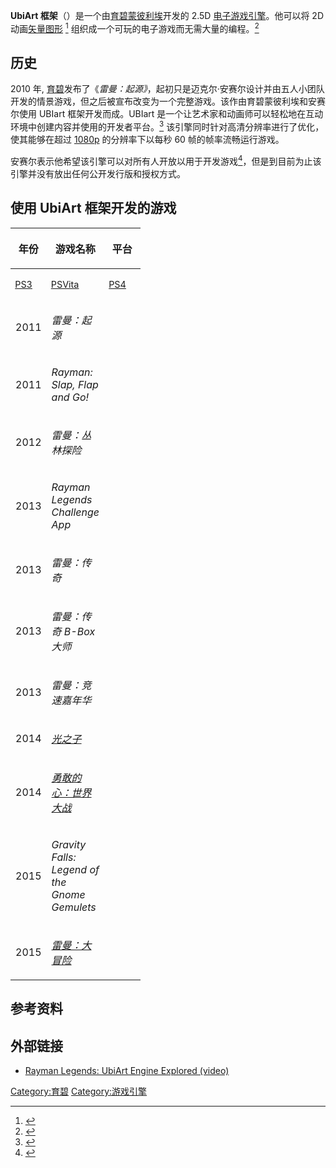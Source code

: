 '''UbiArt 框架'''（{{lang-en|UbiArt Framework}}）是一个由[[育碧蒙彼利埃|育碧蒙彼利埃]]开发的 2.5D [[游戏引擎|电子游戏引擎]]。他可以将 2D 动画[[矢量图形|矢量图形]] <ref>{{Cite web|url=http://ubi-art.fr.ubi.com/2010/07/07/alors%E2%80%A6-comment-creer-une-animation-dans-ubiart-framework/|title=How to create an animation in UBIart Framework|accessdate=July 22, 2014|date=June 7, 2010|website=www.ubi.com}}</ref> 组织成一个可玩的电子游戏而无需大量的编程。<ref>{{Cite web|url=http://www.gamekult.com/actu/ubiart-framework-le-petit-outil-qui-monte-qui-monte-A111744 html|title=UbiArt Framework: small tool up and up ...|accessdate=July 22, 2014|author=William Audureau|date=September 23, 2013|website=www.gamekult.com}}{{dead link|date=2018年5月 |bot=InternetArchiveBot |fix-attempted=yes }}</ref>

== 历史 ==
2010 年, [[育碧|育碧]]发布了《''雷曼：起源》''，起初只是迈克尔·安赛尔设计并由五人小团队开发的情景游戏，但之后被宣布改变为一个完整游戏。该作由育碧蒙彼利埃和安赛尔使用 UBIart 框架开发而成。UBIart 是一个让艺术家和动画师可以轻松地在互动环境中创建内容并使用的开发者平台。<ref>{{Cite web |url=http://ubi-art.uk.ubi.com/2010/07/07/how-do-you-create-an-animation-in-ubiart-framework/ |title=How do you create an animation in UBIart Framework?, UBIart |accessdate=2016-07-24 |archive-date=2015-03-01 |archive-url=https://web.archive.org/web/20150301032150/http://ubi-art.uk.ubi.com/2010/07/07/how-do-you-create-an-animation-in-ubiart-framework/ |dead-url=no }}</ref> 该引擎同时针对高清分辨率进行了优化，使其能够在超过 [[1080p|1080p]] 的分辨率下以每秒 60 帧的帧率流畅运行游戏。

安赛尔表示他希望该引擎可以对所有人开放以用于开发游戏<ref>{{Cite web |url=http://www.develop-online.net/news/ancel-wants-ubiart-tech-to-be-free-for-all/0109747 |title=存档副本 |access-date=2016-07-24 |archive-url=https://web.archive.org/web/20160304103904/http://www.develop-online.net/news/ancel-wants-ubiart-tech-to-be-free-for-all/0109747 |archive-date=2016-03-04 |dead-url=yes }}</ref>，但是到目前为止该引擎并没有放出任何公开发行版和授权方式。

== 使用 UbiArt 框架开发的游戏 ==
{| class="wikitable"
! rowspan="2" | 年份
! rowspan="2" | 游戏名称
! colspan="13" | 平台
|-
! style="width:3em; font-size:90%" | [[PlayStation_3|PS3]]
! style="width:3em; font-size:90%" | [[PlayStation_Vita|PSVita]]
! style="width:3em; font-size:90%" | [[PlayStation_4|PS4]]
! style="width:3em; font-size:90%" | [[Wii|Wii]]
! style="width:3em; font-size:90%" | [[任天堂3DS|3DS]]
! style="width:3em; font-size:90%" | [[Wii_U|Wii U]]
! style="width:3em; font-size:90%" | [[Microsoft_Windows|Win]]
! style="width:3em; font-size:90%" | [[Xbox_360|X360]]
! style="width:3em; font-size:90%" | [[Xbox_One|XONE]]
! style="width:3em; font-size:90%" | [[IOS|IOS]]
! style="width:3em; font-size:90%" | [[Android|Android]]
! style="width:3em; font-size:90%" | [[OS_X|OS X]]
! style="width:3em; font-size:90%" | tvOS
|-
| 2011
| ''雷曼：起源''
| {{Yes}}
| {{Yes}}
| {{No}}
| {{Yes}}
| {{Yes}}
| {{No}}
| {{Yes}}
| {{Yes}}
| {{No}}
| {{No}}
| {{No}}
| {{Yes}}
| {{No}}
|-
|2011
| ''Rayman: Slap, Flap and Go!''
| {{No}}
| {{No}}
| {{No}}
| {{No}}
| {{No}}
| {{No}}
| {{Yes}}
| {{No}}
| {{No}}
| {{No}}
| {{No}}
| {{No}}
| {{No}}
|-
| 2012
| ''雷曼：丛林探险''
| {{No}}
| {{No}}
| {{No}}
| {{No}}
| {{No}}
| {{No}}
| {{Yes}}
| {{No}}
| {{No}}
| {{Yes}}
| {{Yes}}
| {{No}}
| {{No}}
|-
| 2013
| ''Rayman Legends Challenge App''
| {{No}}
| {{No}}
| {{No}}
| {{No}}
| {{No}}
| {{Yes}}
| {{No}}
| {{No}}
| {{No}}
| {{No}}
| {{No}}
| {{No}}
| {{No}}
|-
| 2013
| ''雷曼：传奇''
| {{Yes}}
| {{Yes}}
| {{Yes}}
| {{No}}
| {{No}}
| {{Yes}}
| {{Yes}}
| {{Yes}}
| {{Yes}}
| {{No}}
| {{No}}
| {{No}}
| {{No}}
|-
| 2013
| ''雷曼：传奇 B-Box 大师''
| {{No}}
| {{No}}
| {{No}}
| {{No}}
| {{No}}
| {{No}}
| {{Yes}}
| {{No}}
| {{No}}
| {{Yes}}
| {{Yes}}
| {{No}}
| {{No}}
|-
| 2013
| ''雷曼：竞速嘉年华''
| {{No}}
| {{No}}
| {{No}}
| {{No}}
| {{No}}
| {{No}}
| {{Yes}}
| {{No}}
| {{No}}
| {{Yes}}
| {{Yes}}
| {{No}}
| {{No}}
|-
| 2014
| ''[[光之子|光之子]]''
| {{Yes}}
| {{Yes}}
| {{Yes}}
| {{No}}
| {{No}}
| {{Yes}}
| {{Yes}}
| {{Yes}}
| {{Yes}}
| {{No}}
| {{No}}
| {{No}}
| {{No}}
|-
| 2014
|''[[勇敢的心：世界大战|勇敢的心：世界大战]]''
| {{Yes}}
| {{No}}
| {{Yes}}
| {{No}}
| {{No}}
| {{No}}
| {{Yes}}
| {{Yes}}
| {{Yes}}
| {{Yes}}
| {{Yes}}
| {{No}}
| {{No}}
|-
| 2015
| ''Gravity Falls: Legend of the Gnome Gemulets''
| {{No}}
| {{No}}
| {{No}}
| {{No}}
| {{Yes}}
| {{No}}
| {{No}}
| {{No}}
| {{No}}
| {{No}}
| {{No}}
| {{No}}
| {{No}}
|-
| 2015
|''[[雷曼系列|雷曼：大冒险]]''
| {{No}}
| {{No}}
| {{No}}
| {{No}}
| {{No}}
| {{No}}
| {{No}}
| {{No}}
| {{No}}
| {{Yes}}
| {{Yes}}
| {{No}}
| {{Yes}}
|}

== 参考资料 ==
{{Reflist}}

== 外部链接 ==
* [https://www.youtube.com/watch?v=XoLpPw864eA Rayman Legends: UbiArt Engine Explored (video)] {{Wayback|url=https://www.youtube.com/watch?v=XoLpPw864eA |date=20201122142711 }}

{{游戏引擎}}

[[Category:育碧|Category:育碧]]
[[Category:游戏引擎|Category:游戏引擎]]